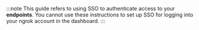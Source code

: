 :::note
This guide refers to using SSO to authenticate access to your **endpoints**. You cannot use these instructions to set up SSO for logging into your ngrok account in the dashboard.
:::
